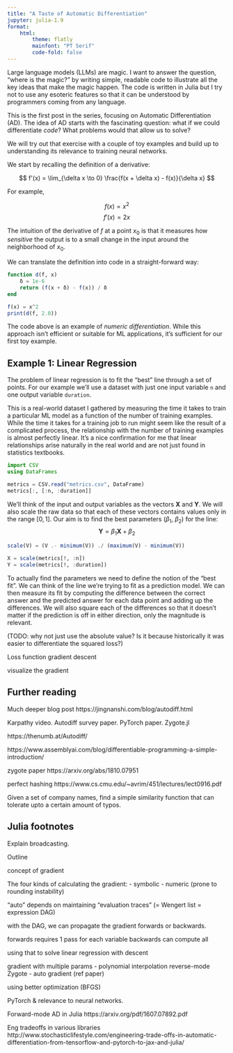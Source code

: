 ```yaml
---
title: "A Taste of Automatic Differentiation"
jupyter: julia-1.9
format:
    html:
        theme: flatly
        mainfont: "PT Serif"
        code-fold: false
---
```


Large language models (LLMs) are magic. I want to answer the question, "where is the magic?"
by writing simple, readable code to illustrate all the key ideas that make the magic happen.
The code is written in Julia but I try not to use any esoteric features so that it can be understood
by programmers coming from any language.

This is the first post in the series, focusing on Automatic Differentiation (AD). The idea of AD
starts with the fascinating question: what if we could differentiate *code*? What problems
would that allow us to solve?

We will try out that exercise with a couple of toy examples and build up to understanding its relevance to training neural networks.

We start by recalling the definition of a derivative:

$$
f'(x) = \lim_{\delta x \to 0} \frac{f(x + \delta x) - f(x)}{\delta x}
$$

For example,

$$
f(x) = x^2
$$
$$
f'(x) = 2x
$$

The intuition of the derivative of $f$ at a point $x_0$ is that it measures how *sensitive* the output is to a small change in the input around the neighborhood of $x_0$.

We can translate the definition into code in a straight-forward way:

```julia
function d(f, x)
    δ = 1e-6
    return (f(x + δ) - f(x)) / δ
end

f(x) = x^2
print(d(f, 2.0))
```

The code above is an example of *numeric differentiation*. While this approach isn't efficient or suitable
for ML applications, it's sufficient for our first toy example.

## Example 1: Linear Regression

The problem of linear regression is to fit the "best" line through a set of points. For
our example we'll use a dataset with just one input variable `n` and one output variable `duration`.

This is a real-world dataset I gathered by measuring the time it takes to train a particular
ML model as a function of the number of training examples. While the time it takes for a training job
to run might seem like the result of a complicated process, the relationship with the number of training
examples is almost perfectly linear. It's a nice confirmation for me that linear relationships arise
naturally in the real world and are not just found in statistics textbooks.

```julia
import CSV
using DataFrames

metrics = CSV.read("metrics.csv", DataFrame)
metrics[:, [:n, :duration]]
```

We'll think of the input and output variables as the vectors $\textbf{X}$ and $\textbf{Y}$. We will also scale
the raw data so that each of these vectors contains values only in the range $[0, 1]$. Our aim
is to find the best parameters ($\beta_1$, $\beta_2$) for the line:
$$
\textbf{Y} = \beta_1 \textbf{X} + \beta_2
$$

```julia
scale(V) = (V .- minimum(V)) ./ (maximum(V) - minimum(V))

X = scale(metrics[!, :n])
Y = scale(metrics[!, :duration])

```

To actually find the parameters we need to define the notion of the "best fit". We can think of
the line we're trying to fit as a prediction model. We can then measure its fit by computing
the difference between the correct answer and the predicted answer for each data point and
adding up the differences. We will also square each of the differences so that it doesn't matter
if the prediction is off in either direction, only the magnitude is relevant.

(TODO: why not just use the absolute value? Is it because historically it was easier to differentiate the squared
loss?)

Loss function
gradient descent

visualize the gradient

## Further reading

Much deeper blog post https://jingnanshi.com/blog/autodiff.html

Karpathy video.
Autodiff survey paper.
PyTorch paper.
Zygote.jl

https://thenumb.at/Autodiff/

https://www.assemblyai.com/blog/differentiable-programming-a-simple-introduction/

zygote paper https://arxiv.org/abs/1810.07951

perfect hashing https://www.cs.cmu.edu/~avrim/451/lectures/lect0916.pdf

Given a set of company names, find a simple similarity function
that can tolerate upto a certain amount of typos.

## Julia footnotes

Explain broadcasting.

Outline

concept of gradient

The four kinds of calculating the gradient:
- symbolic
- numeric (prone to rounding instability)

"auto" depends on maintaining "evaluation traces" (= Wengert list = expression DAG)

with the DAG, we can propagate the gradient forwards or backwards.

forwards requires 1 pass for each variable
backwards can compute all

using that to solve linear regression with descent

gradient with multiple params - polynomial interpolation
reverse-mode
Zygote - auto gradient (ref paper)

using better optimization (BFGS)

PyTorch & relevance to neural networks.

Forward-mode AD in Julia https://arxiv.org/pdf/1607.07892.pdf

Eng tradeoffs in various libraries http://www.stochasticlifestyle.com/engineering-trade-offs-in-automatic-differentiation-from-tensorflow-and-pytorch-to-jax-and-julia/

